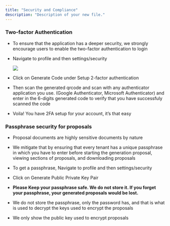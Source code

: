 ```yaml
---
title: "Security and Compliance"
description: "Description of your new file."
---
```


### **Two-factor Authentication**

* To ensure that the application has a deeper security, we strongly encourage users to enable the two-factor authentication to login

* Navigate to profile and then settings/security

  ![](/images/download\(4\).webp)

* Click on Generate Code under Setup 2-factor authentication

* Then scan the generated qrcode and scan with any authenticator application you use. (Google Authenticator, Microsoft Authenticator) and enter in the 6-digits generated code to verify that you have successfuly scanned the code

* Voila! You have 2FA setup for your account, it’s that easy

### Passphrase security for proposals

* Proposal documents are highly sensitive documents by nature

* We mitigate that by ensuring that every tenant has a unique passphrase in which you have to enter before starting the generation proposal, viewing sections of proposals, and downloading proposals

* To get a passphrase, Navigate to profile and then settings/security

* Click on Generate Public Private Key Pair

* **Please Keep your passphrase safe. We do not store it. If you forget your passphrase, your generated proposals would be lost.**

* We do not store the passphrase, only the password has, and that is what is used to decrypt the keys used to encrypt the proposals

* We only show the public key used to encrypt proposals